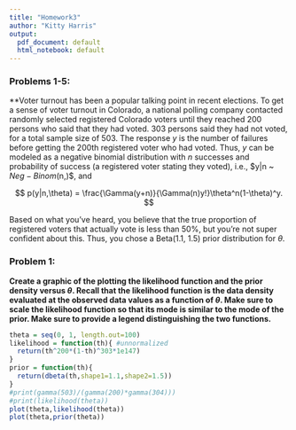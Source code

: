 ```yaml
---
title: "Homework3"
author: "Kitty Harris"
output:
  pdf_document: default
  html_notebook: default
---
```


### Problems 1-5:

**Voter turnout has been a popular talking point in recent elections. To get a sense of voter turnout in Colorado, a national polling company contacted randomly selected registered Colorado voters until they reached 200 persons who said that they had voted. 303 persons said they had not voted, for a total sample size of 503. The response $y$ is the number of failures before getting the 200th registered voter who had voted. Thus, $y$ can be modeled as a negative binomial distribution with $n$ successes and probability of success (a registered voter stating they voted), i.e., $y|n ~ $Neg-Binom$(n,\theta)$, and 

$$
p(y|n,\theta) = \frac{\Gamma(y+n)}{\Gamma(n)y!}\theta^n(1-\theta)^y.
$$

Based on what you've heard, you believe that the true proportion of registered voters that actually vote is less than 50%, but you're not super confident about this. Thus, you chose a Beta(1.1, 1.5) prior distribution for $\theta$.

### Problem 1:

**Create a graphic of the plotting the likelihood function and the prior density versus $\theta$. Recall that the likelihood function is the data density evaluated at the observed data values as a function of $\theta$. Make sure to scale the likelihood function so that its mode is similar to the mode of the prior. Make sure to provide a legend distinguishing the two functions.**

```R
theta = seq(0, 1, length.out=100)
likelihood = function(th){ #unnormalized
  return(th^200*(1-th)^303*1e147)
}
prior = function(th){
  return(dbeta(th,shape1=1.1,shape2=1.5))
}
#print(gamma(503)/(gamma(200)*gamma(304)))
#print(likelihood(theta))
plot(theta,likelihood(theta))
plot(theta,prior(theta))
```

